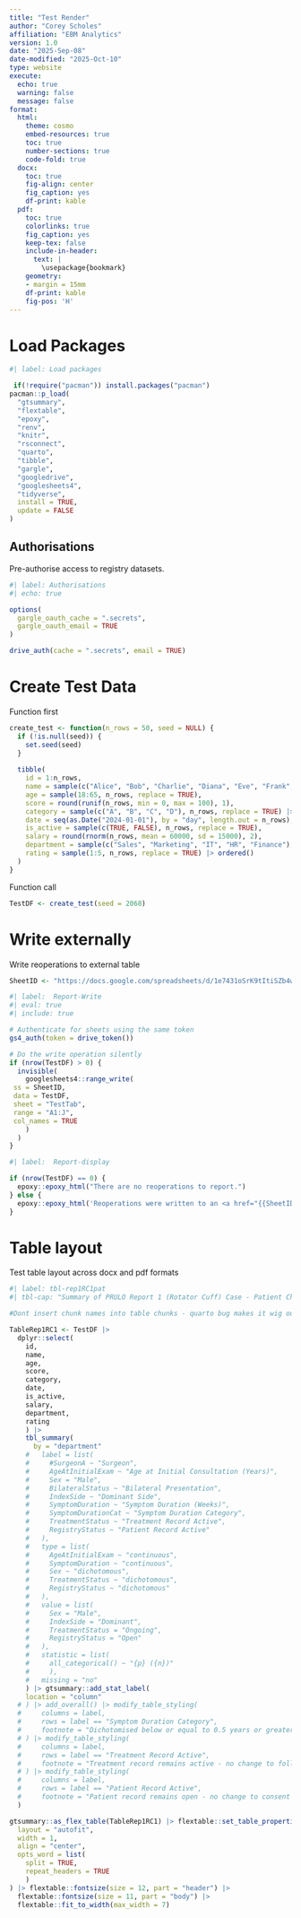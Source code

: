 ```yaml
---
title: "Test Render"
author: "Corey Scholes"
affiliation: "EBM Analytics"
version: 1.0
date: "2025-Sep-08"
date-modified: "2025-Oct-10"
type: website
execute: 
  echo: true
  warning: false
  message: false
format:
  html:
    theme: cosmo
    embed-resources: true
    toc: true
    number-sections: true
    code-fold: true
  docx:
    toc: true
    fig-align: center
    fig_caption: yes
    df-print: kable
  pdf:
    toc: true
    colorlinks: true
    fig_caption: yes
    keep-tex: false
    include-in-header:
      text: |
        \usepackage{bookmark}
    geometry:
    - margin = 15mm
    df-print: kable
    fig-pos: 'H'
---
```


# Load Packages

```r
#| label: Load packages

 if(!require("pacman")) install.packages("pacman")
pacman::p_load(
  "gtsummary",
  "flextable",
  "epoxy",
  "renv",
  "knitr",
  "rsconnect",
  "quarto",
  "tibble",
  "gargle",
  "googledrive",
  "googlesheets4",
  "tidyverse",
  install = TRUE,
  update = FALSE
)

```

## Authorisations

Pre-authorise access to registry datasets.

```r
#| label: Authorisations
#| echo: true

options(
  gargle_oauth_cache = ".secrets",
  gargle_oauth_email = TRUE
)

drive_auth(cache = ".secrets", email = TRUE)

```

# Create Test Data

Function first

```r

create_test <- function(n_rows = 50, seed = NULL) {
  if (!is.null(seed)) {
    set.seed(seed)
  }
  
  tibble(
    id = 1:n_rows,
    name = sample(c("Alice", "Bob", "Charlie", "Diana", "Eve", "Frank", "Grace", "Henry"), n_rows, replace = TRUE),
    age = sample(18:65, n_rows, replace = TRUE),
    score = round(runif(n_rows, min = 0, max = 100), 1),
    category = sample(c("A", "B", "C", "D"), n_rows, replace = TRUE) |> factor(),
    date = seq(as.Date("2024-01-01"), by = "day", length.out = n_rows),
    is_active = sample(c(TRUE, FALSE), n_rows, replace = TRUE),
    salary = round(rnorm(n_rows, mean = 60000, sd = 15000), 2),
    department = sample(c("Sales", "Marketing", "IT", "HR", "Finance"), n_rows, replace = TRUE),
    rating = sample(1:5, n_rows, replace = TRUE) |> ordered()
  )
}

```

Function call

```r


TestDF <- create_test(seed = 2068)

```

# Write externally

<!--# Write reoperations to external sheet -->

Write reoperations to external table

```r

SheetID <- "https://docs.google.com/spreadsheets/d/1e7431oSrK9tItiSZb4wCWPI7nqGqawH8pNgnqgHPNkU/view"

```

```r
#| label:  Report-Write
#| eval: true
#| include: true

# Authenticate for sheets using the same token
gs4_auth(token = drive_token())

# Do the write operation silently
if (nrow(TestDF) > 0) {
  invisible(
    googlesheets4::range_write(
 ss = SheetID,
 data = TestDF,
 sheet = "TestTab",
 range = "A1:J",
 col_names = TRUE
    )
  )
}


```

```r
#| label:  Report-display

if (nrow(TestDF) == 0) {
  epoxy::epoxy_html("There are no reoperations to report.")
} else {
  epoxy::epoxy_html('Reoperations were written to an <a href="{{SheetID}}">external file</a> for further review')
}


```



# Table layout

Test table layout across docx and pdf formats

```r
#| label: tbl-rep1RC1pat
#| tbl-cap: "Summary of PRULO Report 1 (Rotator Cuff) Case - Patient Characteristics"

#Dont insert chunk names into table chunks - quarto bug makes it wig out when there is a named chunk for some reason

TableRep1RC1 <- TestDF |>
  dplyr::select(
    id,
    name,
    age,
    score,
    category,
    date,
    is_active,
    salary,
    department,
    rating
    ) |>
    tbl_summary(
      by = "department"
    #   label = list(
    #     #SurgeonA ~ "Surgeon",
    #     AgeAtInitialExam ~ "Age at Initial Consultation (Years)",
    #     Sex = "Male",
    #     BilateralStatus ~ "Bilateral Presentation",
    #     IndexSide ~ "Dominant Side",
    #     SymptomDuration ~ "Symptom Duration (Weeks)",
    #     SymptomDurationCat ~ "Symptom Duration Category",
    #     TreatmentStatus ~ "Treatment Record Active",
    #     RegistryStatus ~ "Patient Record Active"
    #   ),
    #   type = list(
    #     AgeAtInitialExam ~ "continuous",
    #     SymptomDuration ~ "continuous",
    #     Sex ~ "dichotomous",
    #     TreatmentStatus ~ "dichotomous",
    #     RegistryStatus ~ "dichotomous"
    #   ),
    #   value = list(
    #     Sex = "Male",
    #     IndexSide = "Dominant",
    #     TreatmentStatus = "Ongoing",
    #     RegistryStatus = "Open"
    #   ),
    #   statistic = list(
    #     all_categorical() ~ "{p} ({n})"
    #     ),
    #   missing = "no"
    ) |> gtsummary::add_stat_label(
    location = "column"
  # ) |> add_overall() |> modify_table_styling(
  #     columns = label,
  #     rows = label == "Symptom Duration Category",
  #     footnote = "Dichotomised below or equal to 0.5 years or greater than 0.5 years"
  # ) |> modify_table_styling(
  #     columns = label,
  #     rows = label == "Treatment Record Active",
  #     footnote = "Treatment record remains active - no change to follow up"
  # ) |> modify_table_styling(
  #     columns = label,
  #     rows = label == "Patient Record Active",
  #     footnote = "Patient record remains open - no change to consent or mortality status"
  )

gtsummary::as_flex_table(TableRep1RC1) |> flextable::set_table_properties(
  layout = "autofit",
  width = 1,
  align = "center",
  opts_word = list(
    split = TRUE,
    repeat_headers = TRUE
    )
) |> flextable::fontsize(size = 12, part = "header") |>
  flextable::fontsize(size = 11, part = "body") |>
  flextable::fit_to_width(max_width = 7)

```